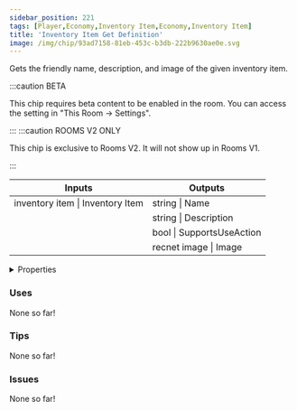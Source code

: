 ```yaml
---
sidebar_position: 221
tags: [Player,Economy,Inventory Item,Economy,Inventory Item]
title: 'Inventory Item Get Definition'
image: /img/chip/93ad7158-81eb-453c-b3db-222b9630ae0e.svg
---
```


Gets the friendly name, description, and image of the given inventory item.

:::caution BETA

This chip requires beta content to be enabled in the room. You can access the setting in "This Room -> Settings".

:::
:::caution ROOMS V2 ONLY

This chip is exclusive to Rooms V2. It will not show up in Rooms V1.

:::


<IChip uuid="93ad7158-81eb-453c-b3db-222b9630ae0e"/>

<table><thead><tr><th>Inputs</th><th>Outputs</th></tr></thead><tbody><tr><td>inventory item | Inventory Item</td><td>string | Name</td></tr><tr><td /><td>string | Description</td></tr><tr><td /><td>bool | SupportsUseAction</td></tr><tr><td /><td>recnet image | Image</td></tr></tbody></table>

<details>
  <summary>Properties</summary>
  <div>
    <div>
    <table>
      <tbody>
        <tr>
          <td>Is beta required?</td>
          <td>Yes</td>
        </tr>
        <tr>
          <td>Is chip a trolling risk?</td>
          <td>No</td>
        </tr>
        <tr>
          <td>Is chip a role assignment risk?</td>
          <td>No</td>
        </tr>
        <tr>
          <td>Chip UUID</td>
          <td>93ad7158-81eb-453c-b3db-222b9630ae0e</td>
        </tr>
        <tr>
          <td>Room availability</td>
          <td>Rooms V2 only</td>
        </tr>
      </tbody>
    </table>
    </div>
  </div>
</details>

### Uses

None so far!

### Tips

None so far!

### Issues

None so far!